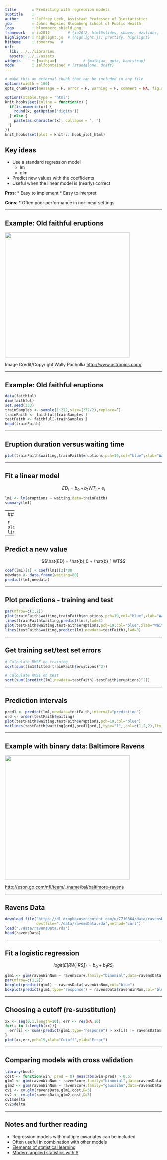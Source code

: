 ```yaml
---
title       : Predicting with regression models
subtitle    : 
author      : Jeffrey Leek, Assistant Professor of Biostatistics 
job         : Johns Hopkins Bloomberg School of Public Health
logo        : bloomberg_shield.png
framework   : io2012        # {io2012, html5slides, shower, dzslides, ...}
highlighter : highlight.js  # {highlight.js, prettify, highlight}
hitheme     : tomorrow   # 
url:
  lib: ../../libraries
  assets: ../../assets
widgets     : [mathjax]            # {mathjax, quiz, bootstrap}
mode        : selfcontained # {standalone, draft}
---
```



```r
# make this an external chunk that can be included in any file
options(width = 100)
opts_chunk$set(message = F, error = F, warning = F, comment = NA, fig.align = 'center', dpi = 100, tidy = F, cache.path = '.cache/', fig.path = 'fig/')

options(xtable.type = 'html')
knit_hooks$set(inline = function(x) {
  if(is.numeric(x)) {
    round(x, getOption('digits'))
  } else {
    paste(as.character(x), collapse = ', ')
  }
})
knit_hooks$set(plot = knitr:::hook_plot_html)
```

## Key ideas

* Use a standard regression model
  * lm
  * glm
* Predict new values with the coefficients
* Useful when the linear model is (nearly) correct

__Pros__:
* Easy to implement
* Easy to interpret

__Cons__:
* Often poor performance in nonlinear settings


---

## Example: Old faithful eruptions

<img class=center src=../../assets/img/yellowstone.png height=400>

Image Credit/Copyright Wally Pacholka [http://www.astropics.com/](http://www.astropics.com/)

---

## Example: Old faithful eruptions

```r
data(faithful)
dim(faithful)
set.seed(333)
trainSamples <- sample(1:272,size=(272/2),replace=F)
trainFaith <- faithful[trainSamples,]
testFaith <- faithful[-trainSamples,]
head(trainFaith)
```

---

## Eruption duration versus waiting time

```r
plot(trainFaith$waiting,trainFaith$eruptions,pch=19,col="blue",xlab="Waiting",ylab="Duration")
```

---

## Fit a linear model 

$$ ED_i = b_0 + b_1 WT_i + e_i $$

```r
lm1 <- lm(eruptions ~ waiting,data=trainFaith)
summary(lm1)
```


---
## Model fit

```r
plot(trainFaith$waiting,trainFaith$eruptions,pch=19,col="blue",xlab="Waiting",ylab="Duration")
lines(trainFaith$waiting,lm1$fitted,lwd=3)
```

---

## Predict a new value

$$\hat{ED} = \hat{b}_0 + \hat{b}_1 WT$$

```r
coef(lm1)[1] + coef(lm1)[2]*80
newdata <- data.frame(waiting=80)
predict(lm1,newdata)
```

---

## Plot predictions - training and test

```r
par(mfrow=c(1,2))
plot(trainFaith$waiting,trainFaith$eruptions,pch=19,col="blue",xlab="Waiting",ylab="Duration")
lines(trainFaith$waiting,predict(lm1),lwd=3)
plot(testFaith$waiting,testFaith$eruptions,pch=19,col="blue",xlab="Waiting",ylab="Duration")
lines(testFaith$waiting,predict(lm1,newdata=testFaith),lwd=3)
```

---

## Get training set/test set errors

```r
# Calculate RMSE on training
sqrt(sum((lm1$fitted-trainFaith$eruptions)^2))

# Calculate RMSE on test
sqrt(sum((predict(lm1,newdata=testFaith)-testFaith$eruptions)^2))
```

---

## Prediction intervals

```r
pred1 <- predict(lm1,newdata=testFaith,interval="prediction")
ord <- order(testFaith$waiting)
plot(testFaith$waiting,testFaith$eruptions,pch=19,col="blue")
matlines(testFaith$waiting[ord],pred1[ord,],type="l",,col=c(1,2,2),lty = c(1,1,1), lwd=3)
```

---

## Example with binary data: Baltimore Ravens

<img class=center src=../../assets/img/ravens.png height=400>

[http://espn.go.com/nfl/team/_/name/bal/baltimore-ravens](http://espn.go.com/nfl/team/_/name/bal/baltimore-ravens)

---

## Ravens Data

```r
download.file("https://dl.dropboxusercontent.com/u/7710864/data/ravensData.rda",
              destfile="./data/ravensData.rda",method="curl")
load("./data/ravensData.rda")
head(ravensData)
```

---

## Fit a logistic regression

$$logit(E[RW_i | RS_i]) = b_0 + b_1 RS_i$$
```r
glm1 <- glm(ravenWinNum ~ ravenScore,family="binomial",data=ravensData)
par(mfrow=c(1,2))
boxplot(predict(glm1) ~ ravensData$ravenWinNum,col="blue")
boxplot(predict(glm1,type="response") ~ ravensData$ravenWinNum,col="blue")
```

---

## Choosing a cutoff (re-substitution)

```r
xx <- seq(0,1,length=10); err <- rep(NA,10)
for(i in 1:length(xx)){
  err[i] <- sum((predict(glm1,type="response") > xx[i]) != ravensData$ravenWinNum)
}
plot(xx,err,pch=19,xlab="Cutoff",ylab="Error")
```

---

## Comparing models with cross validation

```r
library(boot)
cost <- function(win, pred = 0) mean(abs(win-pred) > 0.5)
glm1 <- glm(ravenWinNum ~ ravenScore,family="binomial",data=ravensData)
glm2 <- glm(ravenWinNum ~ ravenScore,family="gaussian",data=ravensData)
cv1 <- cv.glm(ravensData,glm1,cost,K=3)
cv2 <- cv.glm(ravensData,glm2,cost,K=3)
cv1$delta
cv2$delta
```

---

## Notes and further reading

* Regression models with multiple covariates can be included
* Often useful in combination with other models 
* [Elements of statistical learning](http://www-stat.stanford.edu/~tibs/ElemStatLearn/)
* [Modern applied statistics with S](http://www.amazon.com/Modern-Applied-Statistics-W-N-Venables/dp/0387954570)
